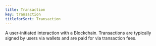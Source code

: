 ```yaml
---
title: Transaction
key: transaction
titleforSort: Transaction
---
```

<p>
A user-initiated interaction with a Blockchain. Transactions are typically signed by users via wallets and are paid for via transaction fees. 
</p>
